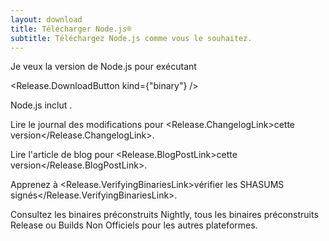 ```yaml
---
layout: download
title: Télécharger Node.js®
subtitle: Téléchargez Node.js comme vous le souhaitez.
---
```


<section>
Je veux la version <Release.VersionDropdown /> de Node.js pour <Release.OperatingSystemDropdown /> exécutant <Release.BitnessDropdown />

<Release.DownloadButton kind={"binary"} />
</section>

<section>
Node.js inclut <Release.NpmLink />.

Lire le journal des modifications pour <Release.ChangelogLink>cette version</Release.ChangelogLink>.

Lire l'article de blog pour <Release.BlogPostLink>cette version</Release.BlogPostLink>.

Apprenez à <Release.VerifyingBinariesLink>vérifier les SHASUMS signés</Release.VerifyingBinariesLink>.

Consultez les binaires préconstruits <LinkWithArrow href="https://nodejs.org/download/nightly/">Nightly</LinkWithArrow>, tous les binaires préconstruits <LinkWithArrow href="https://nodejs.org/download/release/">Release</LinkWithArrow> ou <LinkWithArrow href="https://unofficial-builds.nodejs.org/download/">Builds Non Officiels</LinkWithArrow> pour les autres plateformes.
</section>
